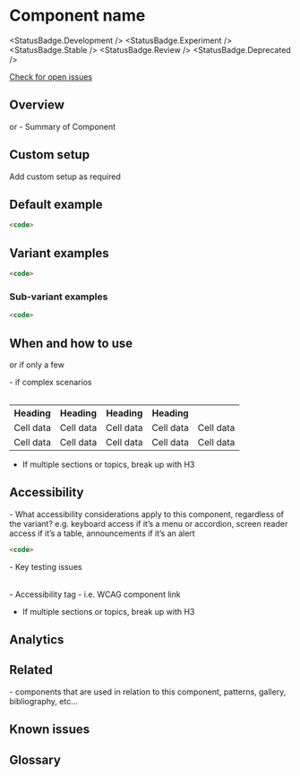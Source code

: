 
<Meta title="Templates/Documentation of a Component" />


# Component name

<StatusBadge.Development />
<StatusBadge.Experiment />
<StatusBadge.Stable />
<StatusBadge.Review />
<StatusBadge.Deprecated />

<a href="https://github.com/uq-its-ss/design-system/issues" class="uq-button uq-button--text" target="_blank">Check for open issues</a>


## Overview

<text> or <bullet points> - Summary of Component


## Custom setup

Add custom setup as required 


## Default example

<text>

<Canvas withSource="none">
  <Story height="100px" id="components-component-name--component-name" />
</Canvas>

```html
<code>
```


## Variant examples

<text>

<Canvas withSource="none">
  <Story height="100px" id="components-component-name--component-name" />
</Canvas>

```html
<code>
```


### Sub-variant examples

<text>

<Canvas withSource="none">
  <Story height="100px" id="components-component-name--component-name" />
</Canvas>

```html
<code>
```


## When and how to use

<text> or <bullet points> if only a few 
<table> - if complex scenarios  

<table className="uqds-table  uqds-table--card uqds-table--colour">
  <tbody className="uqds-table__body">
    <tr className="uqds-table__mobile-heading">
      <th className="uqds-table__heading">Heading</th>
      <th className="uqds-table__heading">Heading</th>
      <th className="uqds-table__heading">Heading</th>
      <th className="uqds-table__heading">Heading</th>
    </tr>
    <tr  className="uqds-table__row">
      <td className="uqds-table__item">Cell data</td>
      <td className="uqds-table__item" data-title="Data Title 1:">Cell data</td>
      <td className="uqds-table__item" data-title="Data Title 2:">Cell data</td>
      <td className="uqds-table__item" data-title="Data Title 3:">Cell data</td>
      <td className="uqds-table__item" data-title="Data Title 4:">Cell data</td>
    </tr>
    <tr  className="uqds-table__row">
      <td className="uqds-table__item">Cell data</td>
      <td className="uqds-table__item" data-title="Data Title 1:">Cell data</td>
      <td className="uqds-table__item" data-title="Data Title 2:">Cell data</td>
      <td className="uqds-table__item" data-title="Data Title 3:">Cell data</td>
      <td className="uqds-table__item" data-title="Data Title 4:">Cell data</td>
    </tr>
  </tbody>
</table>

- If multiple sections or topics, break up with H3 


## Accessibility

<text> - What accessibility considerations apply to this component, regardless of the variant? 
e.g. keyboard access if it’s a menu or accordion, screen reader access if it’s a table, announcements if it’s an alert

<Canvas withSource="none">
  <Story height="100px" id="components-component-name--component-name" />
</Canvas>

```html
<code>
```

<table> - Key testing issues
<table> - Accessibility tag  
<Reference links> - i.e. WCAG component link 

- If multiple sections or topics, break up with H3


## Analytics

<text>



## Related

<text> - components that are used in relation to this component, patterns, gallery, bibliography, etc… 


## Known issues

<text>


## Glossary

<text>